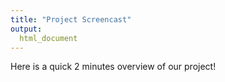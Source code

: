 ```yaml
---
title: "Project Screencast"
output: 
  html_document
---
```



Here is a quick 2 minutes overview of our project!





